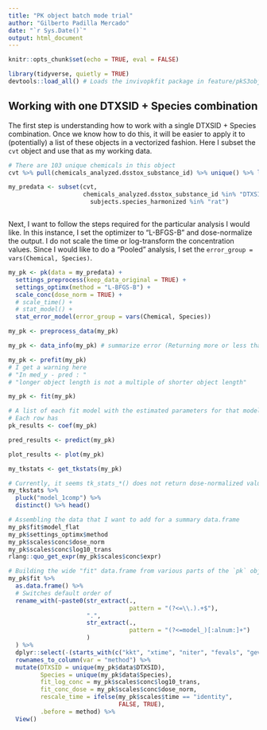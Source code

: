 ```yaml
---
title: "PK object batch mode trial"
author: "Gilberto Padilla Mercado"
date: "`r Sys.Date()`"
output: html_document
---
```


```r
knitr::opts_chunk$set(echo = TRUE, eval = FALSE)

library(tidyverse, quietly = TRUE)
devtools::load_all() # Loads the invivopkfit package in feature/pkS3obj branch

```

## Working with one DTXSID + Species combination

The first step is understanding how to work with a single DTXSID + Species combination.
Once we know how to do this, it will be easier to apply it to (potentially)
a list of these objects in a vectorized fashion.
Here I subset the `cvt` object and use that as my working data.

```r
# There are 103 unique chemicals in this object
cvt %>% pull(chemicals_analyzed.dsstox_substance_id) %>% unique() %>% length()

my_predata <- subset(cvt,
                     chemicals_analyzed.dsstox_substance_id %in% "DTXSID0020442" &
                       subjects.species_harmonized %in% "rat")



```

Next, I want to follow the steps required for the particular analysis I would like.
In this instance, I set the optimizer to "L-BFGS-B" and dose-normalize the output.
I do not scale the time or log-transform the concentration values.
Since I would like to do a "Pooled" analysis,
I set the `error_group = vars(Chemical, Species)`.

```r
my_pk <- pk(data = my_predata) +
  settings_preprocess(keep_data_original = TRUE) +
  settings_optimx(method = "L-BFGS-B") +
  scale_conc(dose_norm = TRUE) +
  # scale_time() +
  # stat_model() + 
  stat_error_model(error_group = vars(Chemical, Species))

my_pk <- preprocess_data(my_pk)

my_pk <- data_info(my_pk) # summarize error (Returning more or less than 1 row per summarize)

my_pk <- prefit(my_pk) 
# I get a warning here 
# "In med_y - pred : "
# "longer object length is not a multiple of shorter object length"

my_pk <- fit(my_pk)
```

```r
# A list of each fit model with the estimated parameters for that model
# Each row has 
pk_results <- coef(my_pk)

pred_results <- predict(my_pk)

plot_results <- plot(my_pk)

my_tkstats <- get_tkstats(my_pk)
```


```r
# Currently, it seems tk_stats_*() does not return dose-normalized values.
my_tkstats %>%
  pluck("model_1comp") %>%
  distinct() %>% head()

# Assembling the data that I want to add for a summary data.frame
my_pk$fit$model_flat
my_pk$settings_optimx$method
my_pk$scales$conc$dose_norm
my_pk$scales$conc$log10_trans
rlang::quo_get_expr(my_pk$scales$conc$expr)

# Building the wide "fit" data.frame from various parts of the `pk` object
my_pk$fit %>%
  as.data.frame() %>%
  # Switches default order of 
  rename_with(~paste0(str_extract(.,
                                  pattern = "(?<=\\.).+$"),
                      ".",
                      str_extract(.,
                                  pattern = "(?<=model_)[:alnum:]+")
                      )
  ) %>%
  dplyr::select(-(starts_with(c("kkt", "xtime", "niter", "fevals", "gevals", "sigma")))) %>%
  rownames_to_column(var = "method") %>%
  mutate(DTXSID = unique(my_pk$data$DTXSID),
         Species = unique(my_pk$data$Species),
         fit_log_conc = my_pk$scales$conc$log10_trans,
         fit_conc_dose = my_pk$scales$conc$dose_norm,
         rescale_time = ifelse(my_pk$scales$time == "identity",
                               FALSE, TRUE),
         .before = method) %>%
  View()


```


